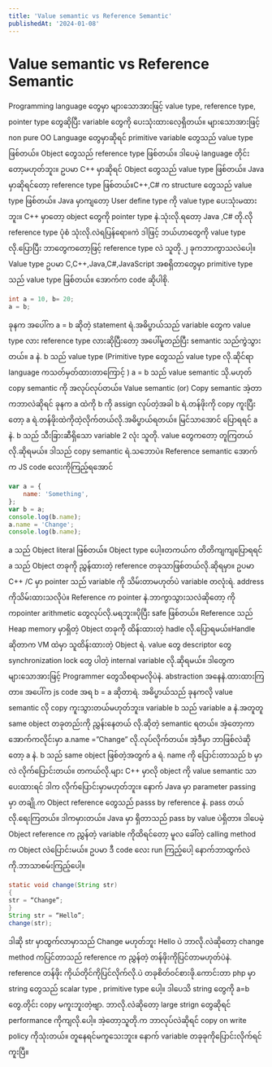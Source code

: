 ```yaml
---
title: 'Value semantic vs Reference Semantic'
publishedAt: '2024-01-08'
---
```


# Value semantic vs Reference Semantic

Programming language တွေမှာ များသောအားဖြင့် value type, reference type, pointer type တွေဆိုပြီး variable တွေကို ပေးသုံးထားလေ့ရှိတယ်။ များသောအားဖြင့် non pure OO Language တွေမှာဆိုရင် primitive variable တွေသည် value type ဖြစ်တယ်။ Object တွေသည် reference type ဖြစ်တယ်။ ဒါပေမဲ့ language တိုင်းတော့မဟုတ်ဘူး။ ဥပမာ C++ မှာဆိုရင် Object တွေသည် value type ဖြစ်တယ်။ Java မှာဆိုရင်တော့ reference type ဖြစ်တယ်။C++,C# က structure တွေသည် value type ဖြစ်တယ်။ Java မှာကျတော့ User define type ကို value type ပေးသုံးမထားဘူး။ C++ မှာတော့ object တွေကို pointer type နဲ.သုံးလို.ရတော့ Java ,C# တို.လို reference type ပုံစံ သုံးလို.လဲရပြန်ရော။ကဲ ဒါဖြင့် ဘယ်ဟာတွေကို value type လို.ပြောပြီး ဘာတွေကတော့ဖြင့် reference type လဲ သူတို.၂ ခုကဘာကွာသလဲပေါ့။
Value type
ဥပမာ C,C++,Java,C#,JavaScript အစရှိတာတွေမှာ primitive type သည် value type ဖြစ်တယ်။ အောက်က code ဆိုပါစို.

```java
int a = 10, b= 20;
a = b;
```

ခုနက အပေါ်က a = b ဆိုတဲ့ statement ရဲ.အဓိပ္ဗာယ်သည် variable တွေက value type လား reference type လားဆိုပြီးတော့ အပေါ်မူတည်ပြီး semantic သည်ကွဲသွားတယ်။ a နဲ. b သည် value type (Primitive type တွေသည် value type လို.ဆိုင်ရာ language ကသတ်မှတ်ထားတာကြောင့် ) a = b သည် value semantic သို.မဟုတ် copy semantic ကို အလုပ်လုပ်တယ်။
Value semantic (or) Copy semantic
အဲ့တာကဘာလဲဆိုရင် ခုနက a ထဲကို b ကို assign လုပ်တဲ့အခါ b ရဲ.တန်ဖိုးကို copy ကူးပြီးတော့ a ရဲ.တန်ဖိုးထဲကိုထဲ့လိုက်တယ်လို.အဓိပ္ဗာယ်ရတယ်။ မြင်သာအောင် ပြောရရင် a နဲ. b သည် သီးခြားဆီရှိသော variable 2 လုံး သူတို. value တွေကတော့ တူကြတယ်လို.ဆိုရမယ်။ ဒါသည် copy semantic ရဲ.သဘောပဲ။
Reference semantic
အောက်က JS code လေးကိုကြည့်ရအောင်

```javascript
var a = {
    name: 'Something',
};
var b = a;
console.log(b.name);
a.name = 'Change';
console.log(b.name);
```

a သည် Object literal ဖြစ်တယ်။ Object type ပေါ့။တကယ်က တိတိကျကျပြောရရင် a သည် Object တခုကို ညွှန်ထားတဲ့ reference တခုသာဖြစ်တယ်လို.ဆိုရမှာ။ ဥပမာ C++ /C မှာ pointer သည် variable ကို သိမ်းတာမဟုတ်ပဲ variable တလုံးရဲ. address ကိုသိမ်းထားသလိုပဲ။ Reference က pointer နဲ.ဘာကွာသွားသလဲဆိုတော့ ကိုကpointer arithmetic တွေလုပ်လို.မရဘူး။ပိုပြီး safe ဖြစ်တယ်။ Reference သည် Heap memory မှာရှိတဲ့ Object တခုကို ထိန်းထားတဲ့ hadle လို.ပြောရမယ်။Handle ဆိုတာက VM ထဲမှာ သူထိန်းထားတဲ့ Object ရဲ. value တွေ descriptor တွေ synchronization lock တွေ ပါတဲ့ internal variable လို.ဆိုရမယ်။ ဒါတွေက များသောအားဖြင့် Programmer တွေသိစရာမလိုပဲနဲ. abstraction အနေနဲ.ထားထားကြတာ။ အပေါ်က js code အရ b = a ဆိုတာရဲ. အဓိပ္ဗာယ်သည် ခုနကလို value semantic လို copy ကူးသွားတယ်မဟုတ်ဘူး။ variable b သည် variable a နဲ.အတူတူ same object တခုတည်းကို ညွှန်းနေတယ် လို.ဆိုတဲ့ semantic ရတယ်။ အဲ့တော့ကာ အောက်ကလိုင်းမှာ a.name =”Change” လို.လုပ်လိုက်တယ်။ အဲ့ဒီမှာ ဘာဖြစ်လဲဆိုတော့ a နဲ. b သည် same object ဖြစ်တဲ့အတွက် a ရဲ. name ကို ပြောင်းတာသည် b မှာလဲ လိုက်ပြောင်းတယ်။ တကယ်လို.များ C++ မှာလို object ကို value semantic သာပေးထားရင် ဒါက လိုက်ပြောင်းမှာမဟုတ်ဘူး။
နောက် Java မှာ parameter passing မှာ တချို.က Object reference တွေသည် passs by reference နဲ. pass တယ်လို.ရေးကြတယ်။ ဒါကမှားတယ်။ Java မှာ ရှိတာသည် pass by value ပဲရှိတာ။ ဒါပေမဲ့ Object reference က ညွှန်တဲ့ variable ကိုထိရင်တော့ မူလ ခေါ်တဲ့ calling method က Object လဲပြောင်းမယ်။ ဥပမာ ဒီ code လေး run ကြည့်ပေါ့ နောက်ဘာထွက်လဲ ကို.ဘာသာစမ်းကြည့်ပေါ့။

```java
static void change(String str)
{
str = “Change”;
}
String str = “Hello”;
change(str);
```

ဒါဆို str မှာထွက်လာမှာသည် Change မဟုတ်ဘူး Hello ပဲ ဘာလို.လဲဆိုတော့ change method ကပြင်တာသည် reference က ညွှန်တဲ့ တန်ဖိုးကိုပြင်တာမဟုတ်ပဲနဲ. reference တန်ဖိုး ကိုယ်တိုင်ကိုပြင်လိုက်လို.ပဲ
တခုစိတ်၀င်စားဖို.ကောင်းတာ php မှာ string တွေသည် scalar type , primitive type ပေါ့။ ဒါပေသိ string တွေကို a=b တွေ.တိုင်း copy မကူးဘူးတဲ့ဗျာ. ဘာလို.လဲဆိုတော့ large strign တွေဆိုရင် performance ကိုကျလို.ပေါ့။ အဲ့တော့သူတို.က ဘာလုပ်လဲဆိုရင် copy on write policy ကိုသုံးတယ်။ တူနေရင်မကူသေးဘူး။ နောက် variable တခုခုကိုပြောင်းလိုက်ရင် ကူးပြီ။
